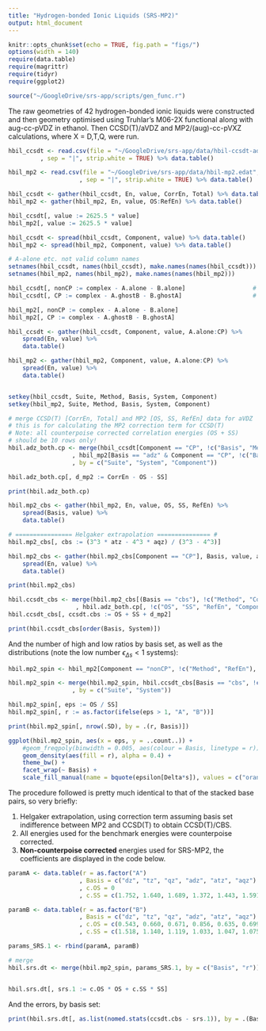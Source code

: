 ```yaml
---
title: "Hydrogen-bonded Ionic Liquids (SRS-MP2)"
output: html_document
---
```


```r
knitr::opts_chunk$set(echo = TRUE, fig.path = "figs/")
options(width = 140)
require(data.table)
require(magrittr)
require(tidyr)
require(ggplot2)

source("~/GoogleDrive/srs-app/scripts/gen_func.r")
```

The raw geometries of 42 hydrogen-bonded ionic liquids were constructed and then geometry optimised using Truhlar's M06-2X functional along with aug-cc-pVDZ in ethanol. Then CCSD(T)/aVDZ and MP2/(aug)-cc-pVXZ calculations, where X = D,T,Q, were run.

```r
hbil_ccsdt <- read.csv(file = "~/GoogleDrive/srs-app/data/hbil-ccsdt-adz.edat", header = TRUE
         , sep = "|", strip.white = TRUE) %>% data.table()

hbil_mp2 <- read.csv(file = "~/GoogleDrive/srs-app/data/hbil-mp2.edat", header = TRUE
                    , sep = "|", strip.white = TRUE) %>% data.table()

hbil_ccsdt <- gather(hbil_ccsdt, En, value, CorrEn, Total) %>% data.table()            # make super long
hbil_mp2 <- gather(hbil_mp2, En, value, OS:RefEn) %>% data.table()

hbil_ccsdt[, value := 2625.5 * value]                                                 # convert to kJ/mol
hbil_mp2[, value := 2625.5 * value]  

hbil_ccsdt <- spread(hbil_ccsdt, Component, value) %>% data.table()                    # widen by Component
hbil_mp2 <- spread(hbil_mp2, Component, value) %>% data.table()

# A-alone etc. not valid column names
setnames(hbil_ccsdt, names(hbil_ccsdt), make.names(names(hbil_ccsdt)))
setnames(hbil_mp2, names(hbil_mp2), make.names(names(hbil_mp2)))

hbil_ccsdt[, nonCP := complex - A.alone - B.alone]                   # non-counterpoise corrected
hbil_ccsdt[, CP := complex - A.ghostB - B.ghostA]                    # counterpoise corrected

hbil_mp2[, nonCP := complex - A.alone - B.alone]
hbil_mp2[, CP := complex - A.ghostB - B.ghostA]

hbil_ccsdt <- gather(hbil_ccsdt, Component, value, A.alone:CP) %>%
    spread(En, value) %>%
    data.table()

hbil_mp2 <- gather(hbil_mp2, Component, value, A.alone:CP) %>%
    spread(En, value) %>%
    data.table()


setkey(hbil_ccsdt, Suite, Method, Basis, System, Component)
setkey(hbil_mp2, Suite, Method, Basis, System, Component)

# merge CCSD(T) [CorrEn, Total] and MP2 [OS, SS, RefEn] data for aVDZ
# this is for calculating the MP2 correction term for CCSD(T)
# Note: all counterpoise corrected correlation energies (OS + SS)
# should be 10 rows only!
hbil.adz_both.cp <- merge(hbil_ccsdt[Component == "CP", !c("Basis", "Method"), with = F]
                  , hbil_mp2[Basis == "adz" & Component == "CP", !c("Basis", "Method"), with = F]
                  , by = c("Suite", "System", "Component"))

hbil.adz_both.cp[, d_mp2 := CorrEn - OS - SS]

print(hbil.adz_both.cp)

hbil.mp2_cbs <- gather(hbil_mp2, En, value, OS, SS, RefEn) %>%
    spread(Basis, value) %>%
    data.table()

# ================ Helgaker extrapolation =============== #
hbil.mp2_cbs[, cbs := (3^3 * atz - 4^3 * aqz) / (3^3 - 4^3)]

hbil.mp2_cbs <- gather(hbil.mp2_cbs[Component == "CP"], Basis, value, adz:cbs) %>%
    spread(En, value) %>%
    data.table()

print(hbil.mp2_cbs)

hbil.ccsdt_cbs <- merge(hbil.mp2_cbs[(Basis == "cbs"), !c("Method", "Component"), with = F]
                   , hbil.adz_both.cp[, !c("OS", "SS", "RefEn", "Component"), with = F], by = c("Suite", "System"))
hbil.ccsdt_cbs[, ccsdt.cbs := OS + SS + d_mp2]

print(hbil.ccsdt_cbs[order(Basis, System)])
```

And the number of high and low ratios by basis set, as well as the distributions (note the low number $\epsilon_{\Delta s} < 1$ systems):

```r
hbil.mp2_spin <- hbil_mp2[Component == "nonCP", !c("Method", "RefEn"), with = FALSE]

hbil.mp2_spin <- merge(hbil.mp2_spin, hbil.ccsdt_cbs[Basis == "cbs", !c("OS", "SS", "RefEn", "Basis", "Total"), with = F]
                  , by = c("Suite", "System"))

hbil.mp2_spin[, eps := OS / SS]
hbil.mp2_spin[, r := as.factor(ifelse(eps > 1, "A", "B"))]

print(hbil.mp2_spin[, nrow(.SD), by = .(r, Basis)])

ggplot(hbil.mp2_spin, aes(x = eps, y = ..count..)) +
    #geom_freqpoly(binwidth = 0.005, aes(colour = Basis, linetype = r)) #+
    geom_density(aes(fill = r), alpha = 0.4) +
    theme_bw() +
    facet_wrap(~ Basis) +
    scale_fill_manual(name = bquote(epsilon[Delta*s]), values = c("orange", "blue")) 

```

The procedure followed is pretty much identical to that of the stacked base pairs, so very briefly:

1. Helgaker extrapolation, using correction term assuming basis set indifference between MP2 and CCSD(T) to obtain CCSD(T)/CBS.
2. All energies used for the benchmark energies were counterpoise corrected.
3. **Non-counterpoise corrected** energies used for SRS-MP2, the coefficients are displayed in the code below.

```r
paramA <- data.table(r = as.factor("A")
                    , Basis = c("dz", "tz", "qz", "adz", "atz", "aqz")
                    , c.OS = 0
                    , c.SS = c(1.752, 1.640, 1.689, 1.372, 1.443, 1.591))

paramB <- data.table(r = as.factor("B")
                    , Basis = c("dz", "tz", "qz", "adz", "atz", "aqz")
                    , c.OS = c(0.543, 0.660, 0.671, 0.856, 0.635, 0.699)
                    , c.SS = c(1.518, 1.140, 1.119, 1.033, 1.047, 1.075))

params_SRS.1 <- rbind(paramA, paramB)

# merge 
hbil.srs.dt <- merge(hbil.mp2_spin, params_SRS.1, by = c("Basis", "r"))


hbil.srs.dt[, srs.1 := c.OS * OS + c.SS * SS]
```


And the errors, by basis set:
```r
print(hbil.srs.dt[, as.list(nomed.stats(ccsdt.cbs - srs.1)), by = .(Basis)])
```



